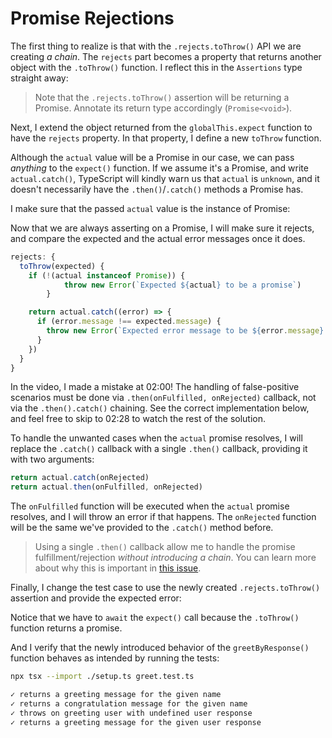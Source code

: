 # Promise Rejections

<EpicVideo url="https://www.epicweb.dev/workshops/testing-fundamentals/testing-asynchronous-code/error-assertions-for-rejected-promises/solution" />

The first thing to realize is that with the `.rejects.toThrow()` API we are creating _a chain_. The `rejects` part becomes a property that returns another object with the `.toThrow()` function. I reflect this in the `Assertions` type straight away:

<CodeFile file="setup.ts" range="1-6" highlight="3-5" />

> Note that the `.rejects.toThrow()` assertion will be returning a Promise. Annotate its return type accordingly (`Promise<void>`).

Next, I extend the object returned from the `globalThis.expect` function to have the `rejects` property. In that property, I define a new `toThrow` function.

<CodeFile file="setup.ts" range="15-23" highlight="22-23" />

Although the `actual` value will be a Promise in our case, we can pass _anything_ to the `expect()` function. If we assume it's a Promise, and write `actual.catch()`, TypeScript will kindly warn us that `actual` is `unknown`, and it doesn't necessarily have the `.then()`/`.catch()` methods a Promise has.

I make sure that the passed `actual` value is the instance of Promise:

<CodeFile file="setup.ts" range="22-26" highlight="24-26" />

Now that we are always asserting on a Promise, I will make sure it rejects, and compare the expected and the actual error messages once it does.

```ts nonumber lines=7-11
rejects: {
  toThrow(expected) {
    if (!(actual instanceof Promise)) {
			throw new Error(`Expected ${actual} to be a promise`)
		}

    return actual.catch((error) => {
      if (error.message !== expected.message) {
        throw new Error(`Expected error message to be ${error.message} but got ${expected}`)
      }
    })
  }
}
```

<callout-warning>In the video, I made a mistake at 02:00! The handling of false-positive scenarios must be done via `.then(onFulfilled, onRejected)` callback, not via the `.then().catch()` chaining. See the correct implementation below, and feel free to skip to 02:28 to watch the rest of the solution.</callout-warning>

To handle the unwanted cases when the `actual` promise resolves, I will replace the `.catch()` callback with a single `.then()` callback, providing it with two arguments:

```ts remove=1 add=2
return actual.catch(onRejected)
return actual.then(onFulfilled, onRejected)
```

The `onFulfilled` function will be executed when the `actual` promise resolves, and I will throw an error if that happens. The `onRejected` function will be the same we've provided to the `.catch()` method before.

<CodeFile file="setup.ts" range="22-40" highlight="29-31" />

> Using a single `.then()` callback allow me to handle the promise fulfillment/rejection _without introducing a chain_. You can learn more about why this is important in [this issue](https://github.com/epicweb-dev/testing-fundamentals/issues/17).

Finally, I change the test case to use the newly created `.rejects.toThrow()` assertion and provide the expected error:

<CodeFile file="greet.test.ts" range="24-28" highlight="25-27" />

<callout-info>Notice that we have to `await` the `expect()` call because the `.toThrow()` function returns a promise.</callout-info>

And I verify that the newly introduced behavior of the `greetByResponse()` function behaves as intended by running the tests:

```sh
npx tsx --import ./setup.ts greet.test.ts
```

```txt nonumber nocopy
✓ returns a greeting message for the given name
✓ returns a congratulation message for the given name
✓ throws on greeting user with undefined user response
✓ returns a greeting message for the given user response
```
